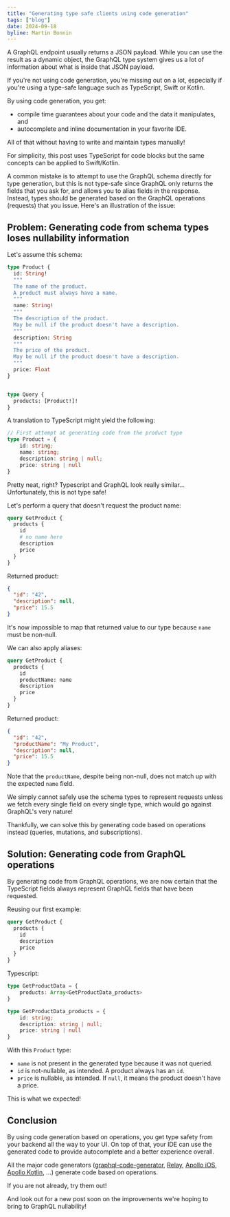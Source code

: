```yaml
---
title: "Generating type safe clients using code generation"
tags: ["blog"]
date: 2024-09-18
byline: Martin Bonnin
---
```


A GraphQL endpoint usually returns a JSON payload. While you can use the result as a dynamic object, the GraphQL type system gives us a lot of information about what is inside that JSON payload.

If you're not using code generation, you're missing out on a lot, especially if you're using a type-safe language such as TypeScript, Swift or Kotlin.

By using code generation, you get:

- compile time guarantees about your code and the data it manipulates, and
- autocomplete and inline documentation in your favorite IDE.

All of that without having to write and maintain types manually!

For simplicity, this post uses TypeScript for code blocks but the same concepts can be applied to Swift/Kotlin.

A common mistake is to attempt to use the GraphQL schema directly for type generation, but this is not type-safe since GraphQL only returns the fields that you ask for, and allows you to alias fields in the response. Instead, types should be generated based on the GraphQL operations (requests) that you issue. Here's an illustration of the issue:

## Problem: Generating code from schema types loses nullability information

Let's assume this schema:

```graphql
type Product {
  id: String!
  """
  The name of the product.
  A product must always have a name.
  """
  name: String!
  """
  The description of the product.
  May be null if the product doesn't have a description.
  """
  description: String
  """
  The price of the product.
  May be null if the product doesn't have a description.
  """
  price: Float
}


type Query {
  products: [Product!]!
}
```

A translation to TypeScript might yield the following:

```typescript
// First attempt at generating code from the product type
type Product = {
    id: string;
    name: string;
    description: string | null;
    price: string | null
}
```

Pretty neat, right? Typescript and GraphQL look really similar... Unfortunately, this is not type safe!

Let's perform a query that doesn't request the product name:

```graphql
query GetProduct {
  products {
    id
    # no name here
    description
    price
  }
}
```

Returned product:

```json
{
  "id": "42",
  "description": null,
  "price": 15.5
}
```

It's now impossible to map that returned value to our type because `name` must be non-null.

We can also apply aliases:

```graphql
query GetProduct {
  products {
    id
    productName: name
    description
    price
  }
}
```

Returned product:

```json
{
  "id": "42",
  "productName": "My Product",
  "description": null,
  "price": 15.5
}
```

Note that the `productName`, despite being non-null, does not match up with the expected `name` field.

We simply cannot safely use the schema types to represent requests unless we fetch every single field on every single type, which would go against GraphQL's very nature!

Thankfully, we can solve this by generating code based on operations instead (queries, mutations, and subscriptions).

## Solution: Generating code from GraphQL operations

By generating code from GraphQL operations, we are now certain that the TypeScript fields always represent GraphQL fields that have been requested.

Reusing our first example:

```graphql
query GetProduct {
  products {
    id
    description
    price
  }
}
```

Typescript:

```typescript
type GetProductData = {
    products: Array<GetProductData_products>
}

type GetProductData_products = {
    id: string;
    description: string | null;
    price: string | null
}
```

With this `Product` type:

* `name` is not present in the generated type because it was not queried.
* `id` is not-nullable, as intended. A product always has an `id`.
* `price` is nullable, as intended. If `null`, it means the product doesn't have a price.

This is what we expected!

## Conclusion

By using code generation based on operations, you get type safety from your backend all the way to your UI. On top of that, your IDE can use the generated code to provide autocomplete and a better experience overall.

All the major code generators ([graphql-code-generator](https://github.com/dotansimha/graphql-code-generator), [Relay](https://relay.dev/), [Apollo iOS](https://github.com/apollographql/apollo-ios), [Apollo Kotlin](https://github.com/apollographql/apollo-kotlin), ...) generate code based on operations.

If you are not already, try them out!

And look out for a new post soon on the improvements we're hoping to bring to GraphQL nullability!